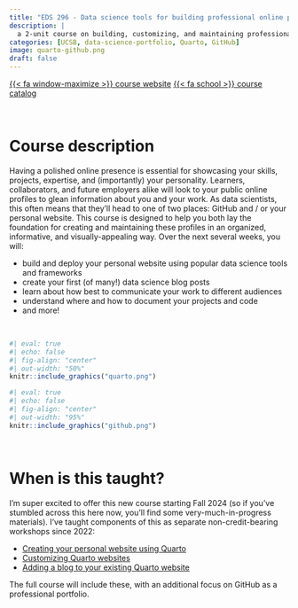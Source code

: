 ```yaml
---
title: "EDS 296 - Data science tools for building professional online portfolios"
description: |
  a 2-unit course on building, customizing, and maintaining professional online data science portfolios (currently under development!)
categories: [UCSB, data-science-portfolio, Quarto, GitHub]
image: quarto-github.png
draft: false
---
```


[{{< fa window-maximize >}} course website](https://ucsb-meds.github.io/EDS-296-DS-portfolios/){.btn target=_blank} [{{< fa school >}} course catalog](https://bren.ucsb.edu/courses/eds-296-1f){.btn target=_blank}

<br>

# Course description

Having a polished online presence is essential for showcasing your skills, projects, expertise, and (importantly) your personality. Learners, collaborators, and future employers alike will look to your public online profiles to glean information about you and your work. As data scientists, this often means that they’ll head to one of two places: GitHub and / or your personal website. This course is designed to help you both lay the foundation for creating and maintaining these profiles in an organized, informative, and visually-appealing way. Over the next several weeks, you will:

- build and deploy your personal website using popular data science tools and frameworks
- create your first (of many!) data science blog posts
- learn about how best to communicate your work to different audiences
- understand where and how to document your projects and code
- and more!

<br>

::: {.grid}

::: {.g-col-12 .g-col-md-6}
```r
#| eval: true
#| echo: false
#| fig-align: "center"
#| out-width: "50%"
knitr::include_graphics("quarto.png")
```
:::

::: {.g-col-12 .g-col-md-6}
```r
#| eval: true
#| echo: false
#| fig-align: "center"
#| out-width: "95%"
knitr::include_graphics("github.png")
```
:::

::::

<br>

# When is this taught?

I'm super excited to offer this new course starting Fall 2024 (so if you've stumbled across this here now, you'll find some very-much-in-progress materials). I've taught components of this as separate non-credit-bearing workshops since 2022: 

- [Creating your personal website using Quarto](https://ucsb-meds.github.io/creating-quarto-websites/)
- [Customizing Quarto websites](https://ucsb-meds.github.io/customizing-quarto-websites/#/title-slide) 
- [Adding a blog to your existing Quarto website](../../posts/2022-10-24-quarto-blogs/index.qmd)

The full course will include these, with an additional focus on GitHub as a professional portfolio. 
